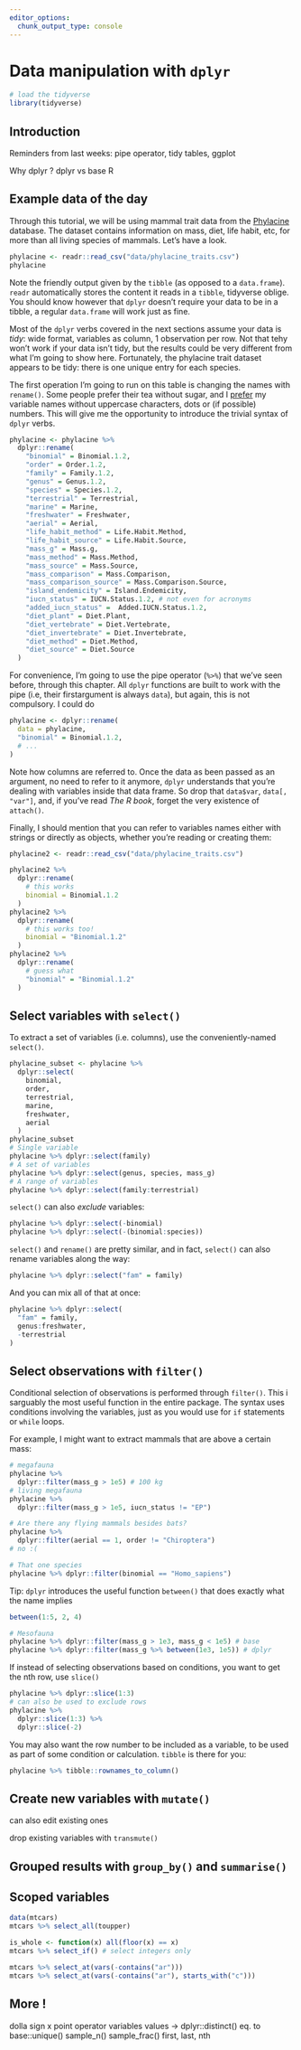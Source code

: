 ```yaml
---
editor_options: 
  chunk_output_type: console
---
```


# Data manipulation with `dplyr`

```r
# load the tidyverse
library(tidyverse)
```

## Introduction

Reminders from last weeks: pipe operator, tidy tables, ggplot

Why dplyr ? dplyr vs base R

## Example data of the day

Through this tutorial, we will be using mammal trait data from the [Phylacine](https://megapast2future.github.io/PHYLACINE_1.2/) database. The dataset contains information on mass, diet, life habit, etc, for more than all living species of mammals. Let's have a look.

```r
phylacine <- readr::read_csv("data/phylacine_traits.csv")
phylacine
```

Note the friendly output given by the `tibble` (as opposed to a `data.frame`). `readr` automatically stores the content it reads in a `tibble`, tidyverse oblige. You should know however that `dplyr` doesn't require your data to be in a tibble, a regular `data.frame` will work just as fine.

Most of the `dplyr` verbs covered in the next sections assume your data is *tidy*: wide format, variables as column, 1 observation per row. Not that tehy won't work if your data isn't tidy, but the results could be very different from what I'm going to show here. Fortunately, the phylacine trait dataset appears to be tidy: there is one unique entry for each species.

The first operation I'm going to run on this table is changing the names with
`rename()`. Some people prefer their tea without sugar, and I [prefer](https://style.tidyverse.org/syntax.html#object-names) my 
variable names without uppercase characters, dots or (if possible) numbers. 
This will give me the opportunity to introduce the trivial syntax
of `dplyr` verbs.

```r
phylacine <- phylacine %>% 
  dplyr::rename(
    "binomial" = Binomial.1.2,
    "order" = Order.1.2,
    "family" = Family.1.2,
    "genus" = Genus.1.2,
    "species" = Species.1.2,
    "terrestrial" = Terrestrial,
    "marine" = Marine,
    "freshwater" = Freshwater,
    "aerial" = Aerial,
    "life_habit_method" = Life.Habit.Method,
    "life_habit_source" = Life.Habit.Source,
    "mass_g" = Mass.g,
    "mass_method" = Mass.Method,
    "mass_source" = Mass.Source,
    "mass_comparison" = Mass.Comparison,
    "mass_comparison_source" = Mass.Comparison.Source,
    "island_endemicity" = Island.Endemicity,
    "iucn_status" = IUCN.Status.1.2, # not even for acronyms
    "added_iucn_status" =  Added.IUCN.Status.1.2,
    "diet_plant" = Diet.Plant,
    "diet_vertebrate" = Diet.Vertebrate,
    "diet_invertebrate" = Diet.Invertebrate,
    "diet_method" = Diet.Method,
    "diet_source" = Diet.Source
  )
```

For convenience, I'm going to use the pipe operator (`%>%`) that we've seen 
before, through this chapter. All `dplyr` functions are built to work with the 
pipe (i.e, their firstargument is always `data`), but again, this is not 
compulsory. I could do

```r
phylacine <- dplyr::rename(
  data = phylacine,
  "binomial" = Binomial.1.2,
  # ...
)
```
Note how columns are referred to. Once the data as been passed as an argument,
no need to refer to it anymore, `dplyr` understands that you're dealing with
variables inside that data frame. So drop that `data$var`, `data[, "var"]`,
and, if you've read *The R book*, forget the very existence of `attach()`. 

Finally, I should mention that you can refer to variables names either with strings or directly as objects, whether you're reading or creating them:

```r
phylacine2 <- readr::read_csv("data/phylacine_traits.csv")

phylacine2 %>% 
  dplyr::rename(
    # this works
    binomial = Binomial.1.2
  )
phylacine2 %>% 
  dplyr::rename(
    # this works too!
    binomial = "Binomial.1.2"
  )
phylacine2 %>% 
  dplyr::rename(
    # guess what
    "binomial" = "Binomial.1.2"
  )
```

## Select variables with `select()`

To extract a set of variables (i.e. columns), use the conveniently-named `select()`.

```r
phylacine_subset <- phylacine %>% 
  dplyr::select(
    binomial, 
    order, 
    terrestrial, 
    marine, 
    freshwater, 
    aerial
  )
phylacine_subset
# Single variable
phylacine %>% dplyr::select(family)
# A set of variables
phylacine %>% dplyr::select(genus, species, mass_g)
# A range of variables
phylacine %>% dplyr::select(family:terrestrial)
```

`select()` can also *exclude* variables:

```r
phylacine %>% dplyr::select(-binomial)
phylacine %>% dplyr::select(-(binomial:species))
```

`select()` and `rename()` are pretty similar, and in fact, `select()` can also rename variables along the way:

```r
phylacine %>% dplyr::select("fam" = family)
```

And you can mix all of that at once:

```r
phylacine %>% dplyr::select(
  "fam" = family,
  genus:freshwater,
  -terrestrial
)
```

## Select observations with `filter()`

Conditional selection of observations is performed through `filter()`. This i sarguably the most useful function in the entire package. The syntax uses conditions involving the variables, just as you would use for `if` statements or `while` loops.

For example, I might want to extract mammals that are above a certain mass:

```r
# megafauna
phylacine %>% 
  dplyr::filter(mass_g > 1e5) # 100 kg
# living megafauna
phylacine %>% 
  dplyr::filter(mass_g > 1e5, iucn_status != "EP")

# Are there any flying mammals besides bats?
phylacine %>% 
  dplyr::filter(aerial == 1, order != "Chiroptera") 
# no :(

# That one species
phylacine %>% dplyr::filter(binomial == "Homo_sapiens")

```

Tip: `dplyr` introduces the useful function `between()` that does exactly what the name implies

```r
between(1:5, 2, 4)

# Mesofauna
phylacine %>% dplyr::filter(mass_g > 1e3, mass_g < 1e5) # base
phylacine %>% dplyr::filter(mass_g %>% between(1e3, 1e5)) # dplyr

```

If instead of selecting observations based on conditions, you want to get the nth row, use `slice()`

```r
phylacine %>% dplyr::slice(1:3)
# can also be used to exclude rows
phylacine %>% 
  dplyr::slice(1:3) %>% 
  dplyr::slice(-2) 
```

You may also want the row number to be included as a variable, to be used as part of some condition or calculation. `tibble` is there for you:

```r
phylacine %>% tibble::rownames_to_column()
```


## Create new variables with `mutate()`
can also edit existing ones

drop existing variables with `transmute()`

## Grouped results with `group_by()` and `summarise()`

## Scoped variables

```r
data(mtcars)
mtcars %>% select_all(toupper)

is_whole <- function(x) all(floor(x) == x)
mtcars %>% select_if() # select integers only

mtcars %>% select_at(vars(-contains("ar")))
mtcars %>% select_at(vars(-contains("ar"), starts_with("c")))

```


## More !
dolla sign x point operator
variables values -> dplyr::distinct() eq. to base::unique()
sample_n()
sample_frac()
first, last, nth
